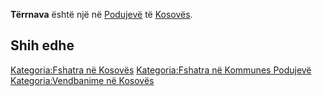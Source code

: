 {{Fshat në 
 | Emri                = Tërrnava
 | EmriAlt                = 
 | NAME_SHORT_FORM=      
 | NAME_GENERIC=      
 | NAME_SORT_NAME_RO=      TERRNAVA
 | FULL_NAME_RO = Tërrnava
 | FULL_NAME_ND_RO=Terrnava
 | SORT_NAME_RG=TERRNAVA
 | FULL_NAME_RG=Tërrnava
 | FULL_NAME_ND_RG=Terrnava
 | SRP_NAME_SHORT_FORM=      
 | SRP_NAME_GENERIC=      
 | SRP_NAME_SORT_NAME_RO=      
 | SRP_FULL_NAME_RO = 
 | SRP_FULL_NAME_ND_RO=
 | SRP_SORT_NAME_RG=
 | SRP_FULL_NAME_RG=
 | SRP_FULL_NAME_ND_RG=
 | Emri (Rasa dhanore) = 
 | Figura              = 
 | Shteti              = Kosovo
 | Komuna              = Podujevë
 | Kodi postar         = 
 | Sipërfaqja          = 

 | Popullsia           = 

 | Regj. i popullsisë  = 
 | Dend. e popullsisë  = 
 | Faqja zyrtare       = 
 <!--- Koordinatat ----> 
 | Gjerësia            = 42.801667
 | Gjatësia            = 21.201111
 | Lartësia            = 
}}
'''Tërrnava''' është një [[]] në [[Podujevë]] të [[Kosovës]].

<!-- == Gjeografia == -->
<!-- == Historia == -->
<!-- == Demografia == -->
== Shih edhe ==
{{Komuna Podujevë}}
{{Kosovo-Administrata-Cung}}

[[Kategoria:Fshatra në Kosovës]]
[[Kategoria:Fshatra në Kommunes Podujevë]]
[[Kategoria:Vendbanime në Kosovës]]